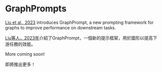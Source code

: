# GraphPrompts

[Liu et al., 2023](https://arxiv.org/abs/2302.08043) introduces GraphPrompt, a new prompting framework for graphs to improve performance on downstream tasks.

[Liu等人，2023年](https://arxiv.org/abs/2302.08043)介紹了GraphPrompt，一個新的提示框架，用於圖形以提高下游任務的效能。

More coming soon!

即將推出更多！

